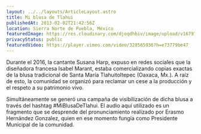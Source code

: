 ```yaml
---
layout: ../../layouts/ArticleLayout.astro
title: Mi blusa de Tlahui
publishedAt: 2013-02-02T21:42:56Z
location: Sierra Norte de Puebla, México
featuredImage: https://res.cloudinary.com/djoqdhbiv/image/upload/v1679797804/web/Tramas/mi-blusa-de-tlahui/MiBlusaDeTlahui-portada_g7d9tl.webp
privacyStatus: public
featuredVideo: https://player.vimeo.com/video/328565936?h=e73779be47
---
```


Durante el 2016, la cantante Susana Harp, expuso en redes sociales que la diseñadora francesa Isabel Marant, estaba comercializando copias exactas de la blusa tradicional de Santa María Tlahuitoltepec (Oaxaca, Mx.). A raíz de esto, la comunidad se organizó para reclamar un cese a la producción y el respeto a su patrimonio vivo.

Simultáneamente se generó una campaña de visibilización de dicha blusa a través del hashtag #MiBlusaDeTlahui. El audio aquí utilizado es un fragmento que se desprende del pronunciamiento realizado por Erasmo Hernández Gonzalez, quien en ese momento fungía como Presidente Municipal de la comunidad.